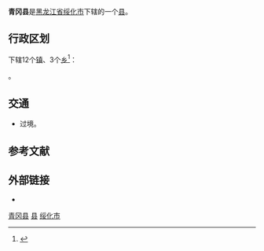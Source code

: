 {{Infobox China County
| county = 青冈县
| usedname = 
| nameorigin = 
| Photo = 
| Photoname = 
| map =
| map_caption = 
| Belong = [[黑龙江省|黑龙江省]][[绥化市|绥化市]]
| Types = [[县|县]]
| admincode =  231223
| founded = 
| seat = [[青冈镇|青冈镇]]
| officerTitle = 
| officer = 
| officerTitle2 = 
| officer2 = 
| division = 24
| town = 11
| township = 9
| subdistrict = 4
| dialect = 
| post code = 151600
| phone code = 455
| coordinate = 
| area = 2686
| area land = 
| area water = 
| census yr = 2004
| pop = 42万人
| density =  
| GDP = 
| GDP_as_of = 
| GDPPC = 
| carlicense = 黑M
| web = www.qgnet.gov.cn
| web_title = 青冈县政府网
}}
'''青冈县'''是[[黑龙江省|黑龙江省]][[绥化市|绥化市]]下辖的一个[[县|县]]。

== 行政区划 ==
{{PAGENAMEBASE}}下辖12个[[行政建制镇|镇]]、3个[[乡_(中华人民共和国)|乡]]<ref>{{PRC admin/ref sgc|23/12/23}}</ref>：

{{PRC admin/children|23/12/23}}。

== 交通 ==
* {{中国国道名|202}}过境。

== 参考文献 ==
{{reflist}}

== 外部链接 ==
* {{Official website|http://www.qgnet.gov.cn/|name=青冈县人民政府}}

{{黑龙江省绥化市青冈县行政区划}}
{{绥化市行政区划}}
{{黑龙江行政区划}}

[[Category:青冈县|]]
[[Category:绥化区县市|县]]
[[Category:黑龙江省县份|绥化市]]